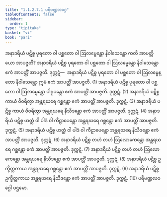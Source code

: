```yaml
---
title: "1.1.2.7.1 ပရိမဏ္ဍလဝဂ္ဂ"
tableOfContents: false
sidebar:
  order: 1
type: "tipitaka"
basket: "vi"
book: "pari"
---
```



<DynamicBreadcrumb />

<Division number="175" book="pari">

<Paragraph number="491" book="pari">
အနာဒရိယံ ပဋိစ္စ ပုရတော ဝါ ပစ္ဆတော ဝါ ဩလမ္ဗေန္တော နိဝါသေန္တော ကတိ အာပတ္တိယော အာပဇ္ဇတိ? အနာဒရိယံ ပဋိစ္စ ပုရတော ဝါ ပစ္ဆတော ဝါ ဩလမ္ဗေန္တော နိဝါသေန္တော ဧကံ အာပတ္တိံ အာပဇ္ဇတိ. ဒုက္ကဋံ—  အနာဒရိယံ ပဋိစ္စ ပုရတော ဝါ ပစ္ဆတော ဝါ ဩလမ္ဗေန္တော နိဝါသေန္တော ဣမံ ဧကံ အာပတ္တိံ အာပဇ္ဇတိ. (1)
</Paragraph>

<Paragraph number="492" book="pari">
အနာဒရိယံ ပဋိစ္စ ပုရတော ဝါ ပစ္ဆတော ဝါ ဩလမ္ဗေန္တော ပါရုပန္တော ဧကံ အာပတ္တိံ အာပဇ္ဇတိ. ဒုက္ကဋံ. (2)
</Paragraph>

<Paragraph number="493" book="pari">
အနာဒရိယံ ပဋိစ္စ ကာယံ ဝိဝရိတွာ အန္တရဃရေ ဂစ္ဆန္တော ဧကံ အာပတ္တိံ အာပဇ္ဇတိ. ဒုက္ကဋံ. (3)
</Paragraph>

<Paragraph number="494" book="pari">
အနာဒရိယံ ပဋိစ္စ ကာယံ ဝိဝရိတွာ အန္တရဃရေ နိသီဒန္တော ဧကံ အာပတ္တိံ အာပဇ္ဇတိ. ဒုက္ကဋံ. (4)
</Paragraph>

<Paragraph number="495" book="pari">
အနာဒရိယံ ပဋိစ္စ ဟတ္ထံ ဝါ ပါဒံ ဝါ ကီဠာပေန္တော အန္တရဃရေ ဂစ္ဆန္တော ဧကံ အာပတ္တိံ အာပဇ္ဇတိ. ဒုက္ကဋံ. (5)
</Paragraph>

<Paragraph number="496" book="pari">
အနာဒရိယံ ပဋိစ္စ ဟတ္ထံ ဝါ ပါဒံ ဝါ ကီဠာပေန္တော အန္တရဃရေ နိသီဒန္တော ဧကံ အာပတ္တိံ အာပဇ္ဇတိ. ဒုက္ကဋံ. (6)
</Paragraph>

<Paragraph number="497" book="pari">
အနာဒရိယံ ပဋိစ္စ တဟံ တဟံ ဩလောကေန္တော အန္တရဃရေ ဂစ္ဆန္တော ဧကံ အာပတ္တိံ အာပဇ္ဇတိ. ဒုက္ကဋံ. (7)
</Paragraph>

<Paragraph number="498" book="pari">
အနာဒရိယံ ပဋိစ္စ တဟံ တဟံ ဩလောကေန္တော အန္တရဃရေ နိသီဒန္တော ဧကံ အာပတ္တိံ အာပဇ္ဇတိ. ဒုက္ကဋံ. (8)
</Paragraph>

<Paragraph number="499" book="pari">
အနာဒရိယံ ပဋိစ္စ ဥက္ခိတ္တကာယ အန္တရဃရေ ဂစ္ဆန္တော ဧကံ အာပတ္တိံ အာပဇ္ဇတိ. ဒုက္ကဋံ. (9)
</Paragraph>

<Paragraph number="500" book="pari">
အနာဒရိယံ ပဋိစ္စ ဥက္ခိတ္တကာယ အန္တရဃရေ နိသီဒန္တော ဧကံ အာပတ္တိံ အာပဇ္ဇတိ. ဒုက္ကဋံ. (10)

</Paragraph>
</Division>

<Paragraph number="501" type="center" book="pari">
ပရိမဏ္ဍလဝဂ္ဂေါ ပဌမော.
</Paragraph>